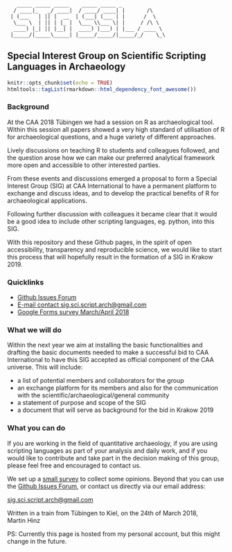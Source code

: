 <div class = "ascii_art">

```
   _____ _____ _____    _____ _____ _              
  / ____|_   _/ ____|  / ____/ ____| |       /\
 | (___   | || |  __  | (___| (___ | |      /  \
  \___ \  | || | |_ |  \___ \\___ \| |     / /\ \
  ____) |_| || |__| |  ____) |___) | |___ / ____ \
 |_____/|_____\_____| |_____/_____/|_____/_/    \_\    

```
<!-- http://patorjk.com/software/taag/#p=author&f=Big&t=SIG%20SSLA -->
</div>

## Special Interest Group on Scientific Scripting Languages in Archaeology

```r
knitr::opts_chunk$set(echo = TRUE)
htmltools::tagList(rmarkdown::html_dependency_font_awesome())
```

### Background

At the CAA 2018 Tübingen we had a session on R as archaeological tool. Within this session all papers showed a very high standard of utilisation of R for archaeological questions, and a huge variety of different approaches.

Lively discussions on teaching R to students and colleagues followed, and the question arose how we can make our preferred analytical framework more open and accessible to other interested parties.

From these events and discussions emerged a proposal to form a Special Interest Group (SIG) at CAA International to have a permanent platform to exchange and discuss ideas, and to develop the practical benefits of R for archaeological applications.

Following further discussion with colleagues it became clear that it would be a good idea to include other scripting languages, eg. python, into this SIG.

With this repository and these Github pages, in the spirit of open accessibility, transparency and reproducible science, we would like to start this process that will hopefully result in the formation of a SIG in Krakow 2019.

### Quicklinks

- <i class="fa fa-github"></i> [Github Issues Forum](https://github.com/MartinHinz/sig_sci_scripting_languages/issues)
- <i class="fa fa-envelope"></i> [E-mail contact sig.sci.script.arch@gmail.com](mailto:sig.sci.script.arch@gmail.com)
- <i class="fa fa-edit"></i> [Google Forms survey March/April 2018](https://goo.gl/forms/1gXCsP1fZyLlSVxP2)

### What we will do

Within the next year we aim at installing the basic functionalities and drafting the basic documents needed to make a successful bid to CAA International to have this SIG accepted as official component of the CAA universe. This  will include:

- a list of potential members and collaborators for the group
- an exchange platform for its members and also for the communication with the scientific/archaeological/general community
- a statement of purpose and scope of the SIG
- a document that will serve as background for the bid in Krakow 2019

### What you can do

If you are working in the field of quantitative archaeology, if you are using scripting languages as part of your analysis and daily work, and if you would like to contribute and take part in the decision making of this group, please feel free and encouraged to contact us. 

We set up a [small survey](https://goo.gl/forms/1gXCsP1fZyLlSVxP2) to collect some opinions. Beyond that you can use the [Github Issues Forum](https://github.com/MartinHinz/sig_sci_scripting_languages/issues), or contact us directly via our email address:

[sig.sci.script.arch@gmail.com](mailto:sig.sci.script.arch@gmail.com)

Written in a train from Tübingen to Kiel, on the 24th of March 2018, \
Martin Hinz

PS: Currently this page is hosted from my personal account, but this might change in the future.
